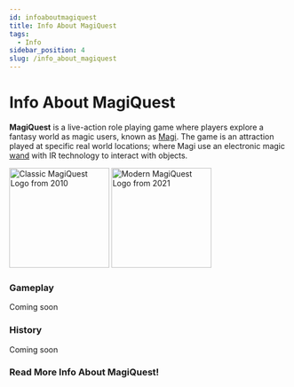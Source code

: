 ```yaml
---
id: infoaboutmagiquest
title: Info About MagiQuest
tags:
  - Info
sidebar_position: 4
slug: /info_about_magiquest
---
```



# Info About MagiQuest

**MagiQuest** is a live-action role playing game where players explore a fantasy world as magic users, known as [Magi](docs\Info_About_MagiQuest\Magi.md). The game is an attraction played at specific real world locations; where Magi use an electronic magic [wand](docs\Info_About_MagiQuest\Game_Mechanics\Wands.md) with IR technology to interact with objects.

<img src="\img\docs\one-time\Info_About_MagiQuest\index\MQ_logo_classic.webp" alt="Classic MagiQuest Logo from 2010" width="180" hight="96" title="Classic MagiQuest Logo from 2010"></img> <img src="\img\docs\one-time\Info_About_MagiQuest\index\MQ_logo_modern.webp" alt="Modern MagiQuest Logo from 2021" width="180" hight="96" title="Modern MagiQuest Logo from 2021"></img>

### Gameplay

Coming soon

### History

Coming soon

### Read More Info About MagiQuest!

<DocCardList />